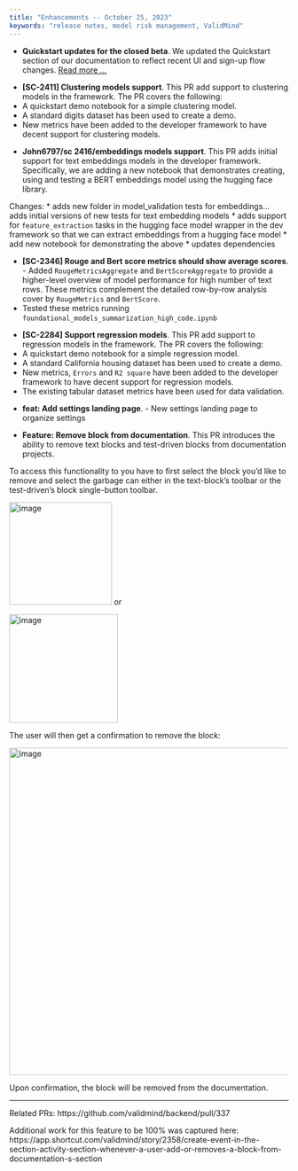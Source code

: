 ```yaml
---
title: "Enhancements -- October 25, 2023"
keywords: "release notes, model risk management, ValidMind"
---
```


<!---Quickstart updates for the closed beta by @nrichers in [#141](https://github.com/validmind/documentation/pull/141)--->
- **Quickstart updates for the closed beta**. We updated the Quickstart section of our documentation to reflect recent UI and sign-up flow changes. [Read more ...](../../guide/quickstart.qmd)


<!---[SC-2411] Clustering models support by @AnilSorathiya in [#271](https://github.com/validmind/developer-framework/pull/271)--->
- **[SC-2411] Clustering models support**. This PR add support to clustering models in the framework. The PR covers the following:
* A quickstart demo notebook for a simple clustering model. 
* A standard digits dataset has been used to create a demo.
* New metrics have been added  to the developer framework to have decent support for clustering models.


<!---John6797/sc 2416/embeddings models support by @johnwalz97 in [#272](https://github.com/validmind/developer-framework/pull/272)--->
- **John6797/sc 2416/embeddings models support**. This PR adds initial support for text embeddings models in the developer framework. Specifically, we are adding a new notebook that demonstrates creating, using and testing a BERT embeddings model using the hugging face library.

Changes:
* adds new folder in model_validation tests for embeddings... adds initial versions of new tests for text embedding models
* adds support for `feature_extraction` tasks in the hugging face model wrapper in the dev framework so that we can extract embeddings from a hugging face model
* add new notebook for demonstrating the above
* updates dependencies


<!---[SC-2346] Rouge and Bert score metrics should show average scores by @juanmleng in [#263](https://github.com/validmind/developer-framework/pull/263)--->
- **[SC-2346] Rouge and Bert score metrics should show average scores**. - Added `RougeMetricsAggregate` and `BertScoreAggregate` to provide a higher-level overview of model performance for high number of text rows. These metrics complement the detailed row-by-row analysis cover by `RougeMetrics` and `BertScore`.
- Tested these metrics running `foundational_models_summarization_high_code.ipynb`
<!--- REPLACE THIS COMMENT WITH YOUR DESCRIPTION --->


<!---[SC-2284] Support regression models by @AnilSorathiya in [#259](https://github.com/validmind/developer-framework/pull/259)--->
- **[SC-2284] Support regression models**. This PR add support to  regression models in the framework. The PR covers the following:
* A quickstart demo notebook for a simple regression model. 
* A standard California housing dataset has been used to create a demo.
* New metrics, `Errors` and `R2 square` have been added  to the developer framework to have decent support for regression models.
* The existing tabular dataset metrics have been used for data validation.


<!---feat: Add settings landing page by @wkm97 in [#466](https://github.com/validmind/frontend/pull/466)--->
- **feat: Add settings landing page**. - New settings landing page to organize settings


<!---Feature: Remove block from documentation by @gtagle in [#467](https://github.com/validmind/frontend/pull/467)--->
- **Feature: Remove block from documentation**. This PR introduces the ability to remove text blocks and test-driven blocks from documentation projects.

To access this functionality to you have to first select the block you'd like to remove and select the garbage can either in the text-block's toolbar or the test-driven's block single-button toolbar.

<img width="185" alt="image" src="https://github.com/validmind/frontend/assets/16059/c244e05b-e2da-4bed-a0f2-3341e8928b28">
 or 

<img width="196" alt="image" src="https://github.com/validmind/frontend/assets/16059/579bb2ef-06bf-4ce3-aa47-ed044f762ad1">

The user will then get a confirmation to remove the block:

<img width="591" alt="image" src="https://github.com/validmind/frontend/assets/16059/aefef79f-e3f3-4dab-a396-d5aa3a881629">

Upon confirmation, the block will be removed from the documentation.

---

Related PRs: https://github.com/validmind/backend/pull/337

Additional work for this feature to be 100% was captured here: https://app.shortcut.com/validmind/story/2358/create-event-in-the-section-activity-section-whenever-a-user-add-or-removes-a-block-from-documentation-s-section


